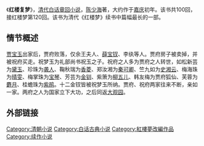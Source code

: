 《'''红楼复梦'''》，[[清代|清代]][[白话|白话]][[章回小说|章回小说]]，[[陈少海|陈少海]]著，大约作于[[嘉庆|嘉庆]]初年。该书共100回，接红楼梦第120回。该书为清代《红楼梦》续书中篇幅最长的一部。

== 情节概述 ==
[[贾宝玉|贾宝玉]]出家后，贾府败落，仅余王夫人、[[薛宝钗|薛宝钗]]、李纨等人。贾府房子被卖掉，并被祝府买走。祝梦玉为礼部尚书祝玉之子。祝府之人多为贾府之人转世，如松新芸为[[黛玉|黛玉]]、珍珠为[[袭人|袭人]]、鞠秋瑞为[[香菱|香菱]]、郑汝湘为[[秦可卿|秦可卿]]、竺九如为[[史湘云|史湘云]]、梅海珠为[[晴雯|晴雯]]、梅掌珠为[[宝琴|宝琴]]、芳芸为[[金钏|金钏]]、紫箫为[[柳五儿|柳五儿]]、韩友梅为贾府狐仙、芙蓉为[[麝月|麝月]]、桂蟾珠为[[紫鹃|紫鹃]]。十二金钗皆被祝梦玉所纳。贾府、祝府两家往来不断，亲如一家。两府之人为国家立下大功，之后同返[[大观园|大观园]]。

== 外部链接 ==
{{wikisource}}
{{红楼梦}}

[[Category:清朝小说|Category:清朝小说]]
[[Category:白话古典小说|Category:白话古典小说]]
[[Category:紅樓夢改編作品|Category:紅樓夢改編作品]]
[[Category:续作小说|Category:续作小说]]